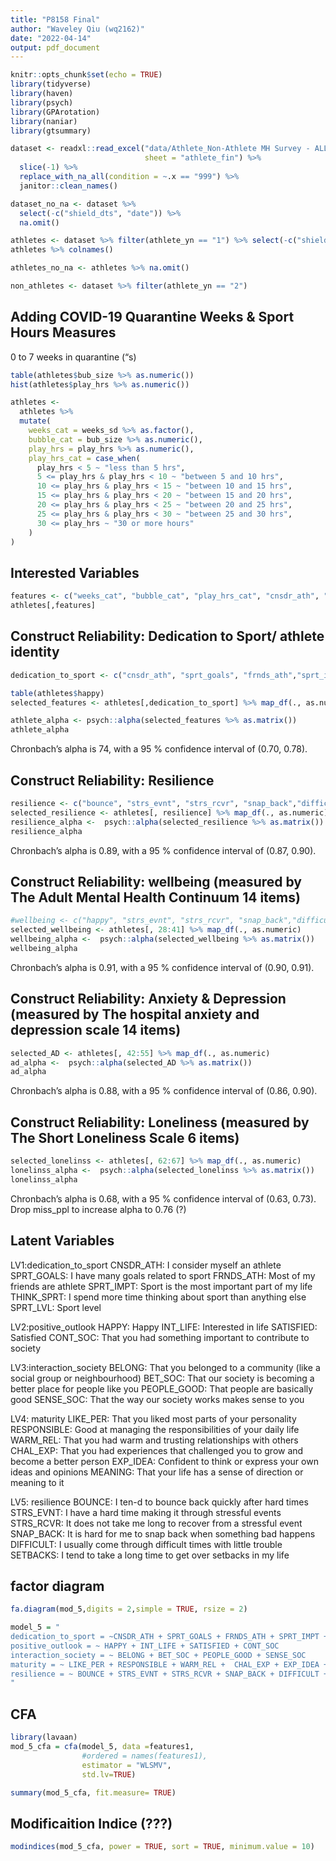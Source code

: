 ```yaml
---
title: "P8158 Final"
author: "Waveley Qiu (wq2162)"
date: "2022-04-14"
output: pdf_document
---
```


```r
knitr::opts_chunk$set(echo = TRUE)
library(tidyverse)
library(haven)
library(psych)
library(GPArotation)
library(naniar)
library(gtsummary)
```

```r
dataset <- readxl::read_excel("data/Athlete_Non-Athlete MH Survey - ALL DATA.xlsx", 
                              sheet = "athlete_fin") %>% 
  slice(-1) %>%   
  replace_with_na_all(condition = ~.x == "999") %>%
  janitor::clean_names()

dataset_no_na <- dataset %>% 
  select(-c("shield_dts", "date")) %>% 
  na.omit()

athletes <- dataset %>% filter(athlete_yn == "1") %>% select(-c("shield_dts", "date"))
athletes %>% colnames()

athletes_no_na <- athletes %>% na.omit()

non_athletes <- dataset %>% filter(athlete_yn == "2")
```

## Adding COVID-19 Quarantine Weeks & Sport Hours Measures

0 to 7 weeks in quarantine ("s)

```r
table(athletes$bub_size %>% as.numeric())
hist(athletes$play_hrs %>% as.numeric())

athletes <-
  athletes %>% 
  mutate(
    weeks_cat = weeks_sd %>% as.factor(),
    bubble_cat = bub_size %>% as.numeric(),
    play_hrs = play_hrs %>% as.numeric(),
    play_hrs_cat = case_when(
      play_hrs < 5 ~ "less than 5 hrs",
      5 <= play_hrs & play_hrs < 10 ~ "between 5 and 10 hrs",
      10 <= play_hrs & play_hrs < 15 ~ "between 10 and 15 hrs",
      15 <= play_hrs & play_hrs < 20 ~ "between 15 and 20 hrs",
      20 <= play_hrs & play_hrs < 25 ~ "between 20 and 25 hrs",
      25 <= play_hrs & play_hrs < 30 ~ "between 25 and 30 hrs",
      30 <= play_hrs ~ "30 or more hours"
    )
)
```

## Interested Variables

```r
features <- c("weeks_cat", "bubble_cat", "play_hrs_cat", "cnsdr_ath", "sprt_goals", "frnds_ath", "think_sprt", "sprt_lvl")
athletes[,features]
```

## Construct Reliability: Dedication to Sport/ athlete identity

```r
dedication_to_sport <- c("cnsdr_ath", "sprt_goals", "frnds_ath","sprt_impt", "think_sprt","bad_sprt","dprs_sprt")

table(athletes$happy)
selected_features <- athletes[,dedication_to_sport] %>% map_df(., as.numeric)

athlete_alpha <- psych::alpha(selected_features %>% as.matrix())
athlete_alpha

```
Chronbach's alpha is 74, with a 95 \% confidence interval of (0.70, 0.78).

## Construct Reliability: Resilience
```r
resilience <- c("bounce", "strs_evnt", "strs_rcvr", "snap_back","difficult","setbacks")
selected_resilience <- athletes[, resilience] %>% map_df(., as.numeric)
resilience_alpha <-  psych::alpha(selected_resilience %>% as.matrix())
resilience_alpha
```

Chronbach's alpha is 0.89, with a 95 \% confidence interval of (0.87, 0.90).

## Construct Reliability: wellbeing (measured by The Adult Mental Health Continuum 14 items)
```r
#wellbeing <- c("happy", "strs_evnt", "strs_rcvr", "snap_back","difficult","setbacks")
selected_wellbeing <- athletes[, 28:41] %>% map_df(., as.numeric)
wellbeing_alpha <-  psych::alpha(selected_wellbeing %>% as.matrix())
wellbeing_alpha
```

Chronbach's alpha is 0.91, with a 95 \% confidence interval of (0.90, 0.91).

## Construct Reliability: Anxiety & Depression (measured by The hospital anxiety and depression scale 14 items)
```r
selected_AD <- athletes[, 42:55] %>% map_df(., as.numeric)
ad_alpha <-  psych::alpha(selected_AD %>% as.matrix())
ad_alpha
```

Chronbach's alpha is 0.88, with a 95 \% confidence interval of (0.86, 0.90).

## Construct Reliability: Loneliness (measured by The Short Loneliness Scale 6 items)
```r
selected_lonelinss <- athletes[, 62:67] %>% map_df(., as.numeric)
lonelinss_alpha <-  psych::alpha(selected_lonelinss %>% as.matrix())
lonelinss_alpha
```

Chronbach's alpha is 0.68, with a 95 \% confidence interval of (0.63, 0.73).
Drop miss_ppl to increase alpha to 0.76 (?)

## Latent Variables

LV1:dedication_to_sport
CNSDR_ATH: I consider myself an athlete
SPRT_GOALS: I have many goals related to sport
FRNDS_ATH: Most of my friends are athlete
SPRT_IMPT: Sport is the most important part of my life
THINK_SPRT: I spend more time thinking about sport than anything else
SPRT_LVL: Sport level

LV2:positive_outlook
HAPPY: Happy
INT_LIFE: Interested in life
SATISFIED: Satisfied
CONT_SOC: That you had something important to contribute to society

LV3:interaction_society
BELONG: That you belonged to a community (like a social group or neighbourhood)
BET_SOC: That our society is becoming a better place for people like you
PEOPLE_GOOD: That people are basically good
SENSE_SOC: That the way our society works makes sense to you

LV4: maturity
LIKE_PER: That you liked most parts of your personality
RESPONSIBLE: Good at managing the responsibilities of your daily life
WARM_REL: That you had warm and trusting relationships with others
CHAL_EXP: That you had experiences that challenged you to grow and become a better person
EXP_IDEA: Confident to think or express your own ideas and opinions
MEANING: That your life has a sense of direction or meaning to it

LV5: resilience
BOUNCE: I ten-d to bounce back quickly after hard times
STRS_EVNT: I have a hard time making it through stressful events
STRS_RCVR: It does not take me long to recover from a stressful event
SNAP_BACK: It is hard for me to snap back when something bad happens
DIFFICULT: I usually come through difficult times with little trouble
SETBACKS: I tend to take a long time to get over setbacks in my life

## factor diagram
```r
fa.diagram(mod_5,digits = 2,simple = TRUE, rsize = 2)

model_5 = "
dedication_to_sport = ~CNSDR_ATH + SPRT_GOALS + FRNDS_ATH + SPRT_IMPT + THINK_SPRT + SPRT_LVL
positive_outlook = ~ HAPPY + INT_LIFE + SATISFIED + CONT_SOC
interaction_society = ~ BELONG + BET_SOC + PEOPLE_GOOD + SENSE_SOC 
maturity = ~ LIKE_PER + RESPONSIBLE + WARM_REL +  CHAL_EXP + EXP_IDEA + MEANING
resilience = ~ BOUNCE + STRS_EVNT + STRS_RCVR + SNAP_BACK + DIFFICULT + SETBACKS
"
```

## CFA
```r
library(lavaan)
mod_5_cfa = cfa(model_5, data =features1,
                #ordered = names(features1),
                estimator = "WLSMV",
                std.lv=TRUE)

summary(mod_5_cfa, fit.measure= TRUE)
```

## Modificaition Indice (???)
```r
modindices(mod_5_cfa, power = TRUE, sort = TRUE, minimum.value = 10) 
```







